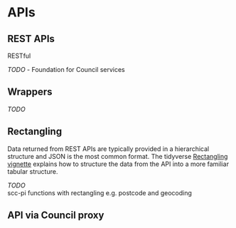 # APIs {#api}

## REST APIs

RESTful

_TODO_
 - Foundation for Council services

## Wrappers {#wrappers}

_TODO_

## Rectangling  

Data returned from REST APIs are typically provided in a hierarchical structure and JSON is the most common format. The tidyverse [Rectangling vignette](https://tidyr.tidyverse.org/articles/rectangle.html) explains how to structure the data from the API into a more familiar tabular structure.

_TODO_   
scc-pi functions with rectangling e.g. postcode and geocoding  

## API via Council proxy  
